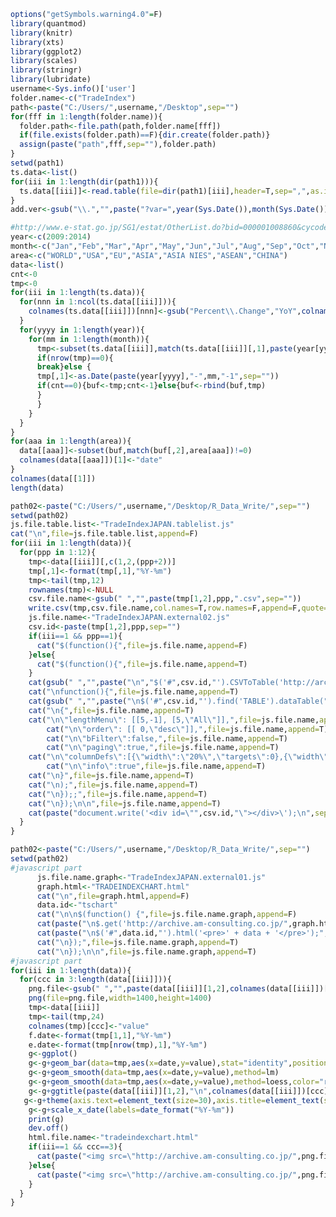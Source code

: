 ```r
options("getSymbols.warning4.0"=F)
library(quantmod)
library(knitr)
library(xts)
library(ggplot2)
library(scales)
library(stringr)
library(lubridate)
username<-Sys.info()['user']
folder.name<-c("TradeIndex")
path<-paste("C:/Users/",username,"/Desktop",sep="")
for(fff in 1:length(folder.name)){
  folder.path<-file.path(path,folder.name[fff])
  if(file.exists(folder.path)==F){dir.create(folder.path)}
  assign(paste("path",fff,sep=""),folder.path)
}
setwd(path1)
ts.data<-list()
for(iii in 1:length(dir(path1))){
  ts.data[[iii]]<-read.table(file=dir(path1)[iii],header=T,sep=",",as.is=T,skip=1) 
}
add.ver<-gsub("\\.","",paste("?var=",year(Sys.Date()),month(Sys.Date()),day(Sys.Date()),hour(Sys.time()),minute(Sys.time()),second(Sys.time()),sep=""))
```

```r
#http://www.e-stat.go.jp/SG1/estat/OtherList.do?bid=000001008860&cycode=1
year<-c(2009:2014)
month<-c("Jan","Feb","Mar","Apr","May","Jun","Jul","Aug","Sep","Oct","Nov","Dec")
area<-c("WORLD","USA","EU","ASIA","ASIA NIES","ASEAN","CHINA")
data<-list()
cnt<-0
tmp<-0
for(iii in 1:length(ts.data)){  
  for(nnn in 1:ncol(ts.data[[iii]])){
    colnames(ts.data[[iii]])[nnn]<-gsub("Percent\\.Change","YoY",colnames(ts.data[[iii]])[nnn])  
  }
  for(yyyy in 1:length(year)){
    for(mm in 1:length(month)){
      tmp<-subset(ts.data[[iii]],match(ts.data[[iii]][,1],paste(year[yyyy]," ",month[mm],".",sep=""))!=0)
      if(nrow(tmp)==0){
      break}else {
      tmp[,1]<-as.Date(paste(year[yyyy],"-",mm,"-1",sep=""))
      if(cnt==0){buf<-tmp;cnt<-1}else{buf<-rbind(buf,tmp)
      }
      }
    }
  }
}
for(aaa in 1:length(area)){
  data[[aaa]]<-subset(buf,match(buf[,2],area[aaa])!=0)
  colnames(data[[aaa]])[1]<-"date"
}
colnames(data[[1]])
length(data)
```

```r
path02<-paste("C:/Users/",username,"/Desktop/R_Data_Write/",sep="")
setwd(path02)
js.file.table.list<-"TradeIndexJAPAN.tablelist.js"
cat("\n",file=js.file.table.list,append=F)
for(iii in 1:length(data)){
  for(ppp in 1:12){
    tmp<-data[[iii]][,c(1,2,(ppp+2))]
    tmp[,1]<-format(tmp[,1],"%Y-%m")
    tmp<-tail(tmp,12)
    rownames(tmp)<-NULL
    csv.file.name<-gsub(" ","",paste(tmp[1,2],ppp,".csv",sep=""))
    write.csv(tmp,csv.file.name,col.names=T,row.names=F,append=F,quote=F,fileEncoding="UTF-8")
    js.file.name<-"TradeIndexJAPAN.external02.js"
    csv.id<-paste(tmp[1,2],ppp,sep="")
    if(iii==1 && ppp==1){
      cat("$(function(){",file=js.file.name,append=F)     
    }else{
      cat("$(function(){",file=js.file.name,append=T)     
    }
    cat(gsub(" ","",paste("\n","$('#",csv.id,"').CSVToTable('http://archive.am-consulting.co.jp/",csv.file.name,add.ver,"',{startLine:0}).bind(\"loadComplete\",",sep="")),file=js.file.name,append=T)     
   	cat("\nfunction(){",file=js.file.name,append=T)
    cat(gsub(" ","",paste("\n$('#",csv.id,"').find('TABLE').dataTable(")),file=js.file.name,append=T)
    cat("\n{",file=js.file.name,append=T)    
   	cat("\n\"lengthMenu\": [[5,-1], [5,\"All\"]],",file=js.file.name,append=T) 
  		cat("\n\"order\": [[ 0,\"desc\"]],",file=js.file.name,append=T)			
  		cat("\n\"bFilter\":false,",file=js.file.name,append=T)
  		cat("\n\"paging\":true,",file=js.file.name,append=T)
    cat("\n\"columnDefs\":[{\"width\":\"20%\",\"targets\":0},{\"width\":\"20%\",\"targets\":1}],",file=js.file.name,append=T)
  		cat("\n\"info\":true",file=js.file.name,append=T)
    cat("\n}",file=js.file.name,append=T)    
    cat("\n);",file=js.file.name,append=T)
    cat("\n});;",file=js.file.name,append=T)    
    cat("\n});\n\n",file=js.file.name,append=T)  
    cat(paste("document.write('<div id=\"",csv.id,"\"></div>\');\n",sep=""),file=js.file.table.list,append=T)
  }
}
```

```r
path02<-paste("C:/Users/",username,"/Desktop/R_Data_Write/",sep="")
setwd(path02)
#javascript part
      js.file.name.graph<-"TradeIndexJAPAN.external01.js"
      graph.html<-"TRADEINDEXCHART.html"
      cat("\n",file=graph.html,append=F)      
      data.id<-"tschart"
      cat("\n\n$(function() {",file=js.file.name.graph,append=F)
      cat(paste("\n$.get('http://archive.am-consulting.co.jp/",graph.html,add.ver,"', function(data) {",sep=""),file=js.file.name.graph,append=T)
      cat(paste("\n$('#",data.id,"').html('<pre>' + data + '</pre>');",sep=""),file=js.file.name.graph,append=T)
      cat("\n});",file=js.file.name.graph,append=T)
      cat("\n});\n\n",file=js.file.name.graph,append=T)
#javascript part  
for(iii in 1:length(data)){
  for(ccc in 3:length(data[[iii]])){
    png.file<-gsub(" ","",paste(data[[iii]][1,2],colnames(data[[iii]])[ccc],".png",sep=""))
    png(file=png.file,width=1400,height=1400) 
    tmp<-data[[iii]]
    tmp<-tail(tmp,24)
    colnames(tmp)[ccc]<-"value"
    f.date<-format(tmp[1,1],"%Y-%m")
    e.date<-format(tmp[nrow(tmp),1],"%Y-%m")
    g<-ggplot()
    g<-g+geom_bar(data=tmp,aes(x=date,y=value),stat="identity",position="identity",fill="blue",alpha=0.2,color="black")
    g<-g+geom_smooth(data=tmp,aes(x=date,y=value),method=lm)
    g<-g+geom_smooth(data=tmp,aes(x=date,y=value),method=loess,color="red")
    g<-g+ggtitle(paste(data[[iii]][1,2],"\n",colnames(data[[iii]])[ccc],"\n",f.date,"-",e.date))+xlab("")+ylab("")
   g<-g+theme(axis.text=element_text(size=30),axis.title=element_text(size=50,face="bold"),title=element_text(size=60,face="bold"),legend.position="top",legend.text=element_text(colour="black",size=25,face="bold"),legend.title=element_text(colour="white",size=1,face="bold"))          
    g<-g+scale_x_date(labels=date_format("%Y-%m"))
    print(g)
    dev.off()
    html.file.name<-"tradeindexchart.html"    
    if(iii==1 && ccc==3){
      cat(paste("<img src=\"http://archive.am-consulting.co.jp/",png.file,add.ver,"\"", "alt=\"\" width=\"100%\">\n",sep=""),file=graph.html,append=F)
    }else{
      cat(paste("<img src=\"http://archive.am-consulting.co.jp/",png.file,add.ver,"\"", "alt=\"\" width=\"100%\">\n",sep=""),file=graph.html,append=T)
    }
  }
}
```